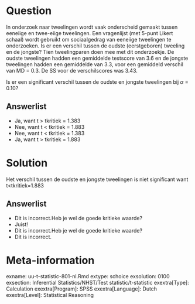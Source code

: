 Question
========
  
In onderzoek naar tweelingen wordt vaak onderscheid gemaakt tussen eeneiige en twee-eiige tweelingen. Een vragenlijst (met 5-punt Likert schaal) wordt gebruikt om sociaalgedrag van eeneiige tweelingen te onderzoeken. Is er een verschil tussen de oudste (eerstgeboren) tweeling en de jongste? Tien tweelingparen doen mee met dit onderzoekje. De oudste tweelingen hadden een gemiddelde testscore van 3.6 en de jongste tweelingen hadden een gemiddelde van 3.3, voor een gemiddeld verschil van MD = 0.3. De SS voor de verschilscores was 3.43.

Is er een significant verschil tussen de oudste en jongste tweelingen bij $\alpha$ = 0.10?

Answerlist
----------

* Ja, want t > tkritiek = 1.383
* Nee, want t < tkritiek = 1.883
* Nee, want t < tkritiek = 1.383
* Ja, want t > tkritiek = 1.883


Solution
========
Het verschil tussen de oudste en jongste tweelingen is niet significant want t<tkritiek=1.883  


Answerlist
----------
* Dit is incorrect.Heb je wel de goede kritieke waarde? 
* Juist!
* Dit is incorrect.Heb je wel de goede kritieke waarde?
* Dit is incorrect.

Meta-information
================
exname: uu-t-statistic-801-nl.Rmd
extype: schoice
exsolution: 0100
exsection: Inferential Statistics/NHST/Test statistic/t-statistic
exextra[Type]: Calculation
exextra[Program]: SPSS
exextra[Language]: Dutch
exextra[Level]: Statistical Reasoning

